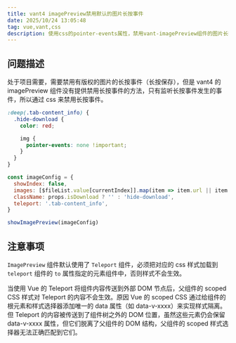 ```yaml
---
title: vant4 imagePreview禁用默认的图片长按事件
date: 2025/10/24 13:05:48
tag: vue,vant,css
description: 使用css的pointer-events属性，禁用vant-imagePreview组件的图片长按事件
---
```


## 问题描述

处于项目需要，需要禁用有版权的图片的长按事件（长按保存），但是 vant4 的 imagePreview 组件没有提供禁用长按事件的方法，只有监听长按事件发生的事件，所以通过 css 来禁用长按事件。

```css showLineNumbers {6}
:deep(.tab-content_info) {
  .hide-download {
    color: red;

    img {
      pointer-events: none !important;
    }
  }
}
```

```js showLineNumbers {4}
const imageConfig = {
  showIndex: false,
  images: [$fileList.value[currentIndex]].map(item => item.url || item.content),
  className: props.isDownload ? '' : 'hide-download',
  teleport: '.tab-content_info',
}

showImagePreview(imageConfig)
```

## 注意事项

`ImagePreview` 组件默认使用了 `Teleport` 组件，必须把对应的 css 样式加载到 `teleport` 组件的 `to` 属性指定的元素组件中，否则样式不会生效。

当使用 Vue 的 Teleport 将组件内容传送到外部 DOM 节点后，父组件的 scoped CSS 样式对 Teleport 的内容不会生效。原因 Vue 的 scoped CSS 通过给组件的根元素和样式选择器添加唯一的 data 属性（如 data-v-xxxx）来实现样式隔离。但 Teleport 的内容被传送到了组件树之外的 DOM 位置，虽然这些元素仍会保留 data-v-xxxx 属性，但它们脱离了父组件的 DOM 结构，父组件的 scoped 样式选择器无法正确匹配到它们。
